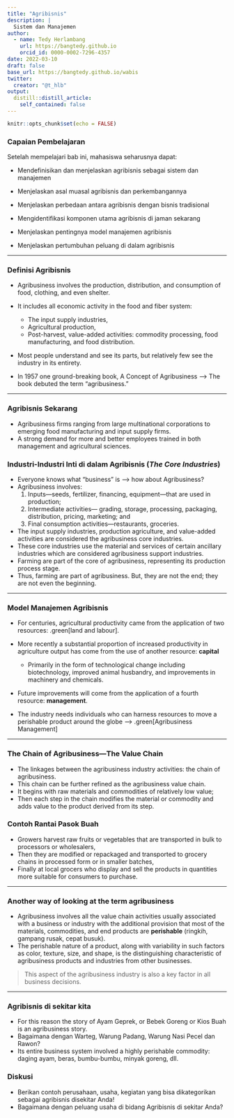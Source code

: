 ```yaml
---
title: "Agribisnis"
description: |
  Sistem dan Manajemen
author: 
  - name: Tedy Herlambang
    url: https://bangtedy.github.io
    orcid_id: 0000-0002-7296-4357
date: 2022-03-10
draft: false
base_url: https://bangtedy.github.io/wabis
twitter:
  creator: "@t_hlb"
output:
  distill::distill_article:
    self_contained: false
---
```


```r
knitr::opts_chunk$set(echo = FALSE)
```

### Capaian Pembelajaran

Setelah mempelajari bab ini, mahasiswa seharusnya dapat:

* Mendefinisikan dan menjelaskan agribisnis sebagai sistem dan manajemen

* Menjelaskan asal muasal agribisnis dan perkembangannya

* Menjelaskan perbedaan antara agribisnis dengan bisnis tradisional

* Mengidentifikasi komponen utama agribisnis di jaman sekarang

* Menjelaskan pentingnya model manajemen agribisnis

* Menjelaskan pertumbuhan peluang di dalam agribisnis

---

### Definisi Agribisnis

* Agribusiness involves the production, distribution, and consumption of food, clothing, and even shelter.

* It includes all economic activity in the food and fiber system: 
  - The input supply industries, 
  - Agricultural production, 
  - Post-harvest, value-added activities: commodity processing, food manufacturing, and food distribution.

* Most people understand and see its parts, but relatively few see the industry in its entirety. 

* In 1957 one ground-breaking book, A Concept of Agribusiness --> The book debuted
the term “agribusiness.”

---

### Agribisnis Sekarang

* Agribusiness firms ranging from large multinational corporations to
emerging food manufacturing and input supply firms.
* A strong demand for more and better employees trained in both management and
agricultural sciences.

### Industri-Industri Inti di dalam Agribisnis (*The Core Industries*)

* Everyone knows what “business” is --> how about Agribusiness?
* Agribusiness involves:
  1. Inputs—seeds, fertilizer, financing, equipment—that are used in 
 production; 
  2. Intermediate activities— grading, storage, processing, packaging, distribution, pricing, marketing; and 
  3. Final consumption activities—restaurants, groceries.

* The input supply industries, production agriculture, and value-added activities are considered the agribusiness core industries. 
* These core industries use the material and services of certain ancillary industries which are considered agribusiness support industries.
* Farming are part of the core of agribusiness, representing its production process stage. 
* Thus, farming are part of agribusiness. But, they are not the end; they are not even the beginning.

---

### Model Manajemen Agribisnis

* For centuries, agricultural productivity came from the application of two resources: .green[land and labour]. 

* More recently a substantial proportion of increased productivity in agriculture output has come from the use of another resource: **capital**
  - Primarily in the form of technological change including biotechnology, improved animal husbandry, and improvements in machinery and chemicals.

* Future improvements will come from the application of a fourth resource: **management**.

* The industry needs individuals who can harness resources to move a perishable product around the globe --> .green[Agribusiness Management] 

---

### The Chain of Agribusiness—The Value Chain

* The linkages between the agribusiness industry activities: the chain of agribusiness. 
* This chain can be further refined as the agribusiness value chain.
* It begins with raw materials and commodities of relatively low value; 
* Then each step in the chain modifies the material or commodity and adds value to the
product derived from its step.

### Contoh Rantai Pasok Buah
- Growers harvest raw fruits or vegetables that are transported in bulk to processors or wholesalers, 
- Then they are modified or repackaged and transported to grocery chains in processed form or in smaller batches, 
- Finally at local grocers who display and sell the products in quantities more suitable for consumers to purchase.

---

### Another way of looking at the term agribusiness

* Agribusiness involves all the value chain activities usually associated with a business or industry with the additional provision that most of the materials, commodities, and end products are **perishable** (ringkih, gampang rusak, cepat busuk). 
* The perishable nature of a product, along with variability in such factors as color, texture, size, and shape, is the distinguishing characteristic of agribusiness products and industries from other businesses. 

> This aspect of the agribusiness industry is also a key factor in all business decisions. 

---

### Agribisnis di sekitar kita

* For this reason the story of Ayam Geprek, or Bebek Goreng or Kios Buah is an agribusiness story. 
* Bagaimana dengan Warteg, Warung Padang, Warung Nasi Pecel dan Rawon?
* Its entire business system involved a highly perishable commodity: daging ayam, beras, bumbu-bumbu, minyak goreng, dll.

### Diskusi

* Berikan contoh perusahaan, usaha, kegiatan yang bisa dikategorikan sebagai agribisnis disekitar Anda! 
* Bagaimana dengan peluang usaha di bidang Agribisnis di sekitar Anda?


